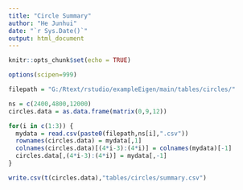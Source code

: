 ```yaml
---
title: "Circle Summary"
author: "He Junhui"
date: "`r Sys.Date()`"
output: html_document
---
```


```r
knitr::opts_chunk$set(echo = TRUE)
```

```r
options(scipen=999)
```

```r
filepath = "G:/Rtext/rstudio/exampleEigen/main/tables/circles/"
```

```r
ns = c(2400,4800,12000)
circles.data = as.data.frame(matrix(0,9,12))
```

```r
for(i in c(1:3)) {
  mydata = read.csv(paste0(filepath,ns[i],".csv"))
  rownames(circles.data) = mydata[,1]
  colnames(circles.data)[(4*i-3):(4*i)] = colnames(mydata)[-1]
  circles.data[,(4*i-3):(4*i)] = mydata[,-1]
}
```

```r
write.csv(t(circles.data),"tables/circles/summary.csv")
```



